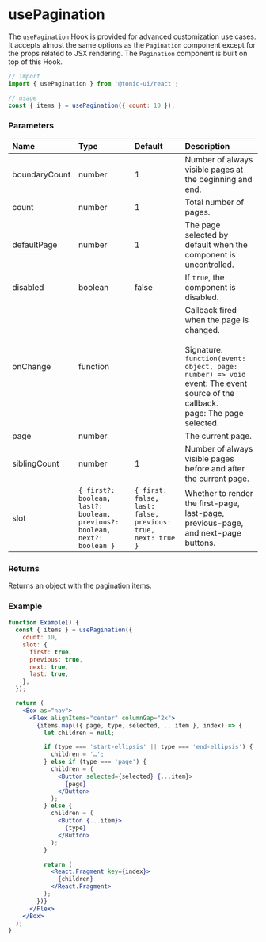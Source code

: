 # usePagination

The `usePagination` Hook is provided for advanced customization use cases. It accepts almost the same options as the `Pagination` component except for the props related to JSX rendering. The `Pagination` component is built on top of this Hook.

```js
// import
import { usePagination } from '@tonic-ui/react';

// usage
const { items } = usePagination({ count: 10 });
```

### Parameters

| Name | Type | Default | Description |
| :--- | :--- | :------ | :---------- |
| boundaryCount | number | 1 | Number of always visible pages at the beginning and end. |
| count | number | 1 | Total number of pages. |
| defaultPage | number | 1 | The page selected by default when the component is uncontrolled. |
| disabled | boolean | false | If `true`, the component is disabled. |
| onChange | function | | Callback fired when the page is changed. <br /><br /> Signature: <br /> `function(event: object, page: number) => void` <br />event: The event source of the callback. <br />page: The page selected. |
| page | number | | The current page. |
| siblingCount | number | 1 | Number of always visible pages before and after the current page. |
| slot | `{ first?: boolean, last?: boolean, previous?: boolean, next?: boolean }` | `{ first: false, last: false, previous: true, next: true }` | Whether to render the first-page, last-page, previous-page, and next-page buttons. |

### Returns

Returns an object with the pagination items.

### Example

```jsx
function Example() {
  const { items } = usePagination({
    count: 10,
    slot: {
      first: true,
      previous: true,
      next: true,
      last: true,
    },
  });

  return (
    <Box as="nav">
      <Flex alignItems="center" columnGap="2x">
        {items.map(({ page, type, selected, ...item }, index) => {
          let children = null;

          if (type === 'start-ellipsis' || type === 'end-ellipsis') {
            children = '…';
          } else if (type === 'page') {
            children = (
              <Button selected={selected} {...item}>
                {page}
              </Button>
            );
          } else {
            children = (
              <Button {...item}>
                {type}
              </Button>
            );
          }

          return (
            <React.Fragment key={index}>
              {children}
            </React.Fragment>
          );
        })}
      </Flex>
    </Box>
  );
}
```
